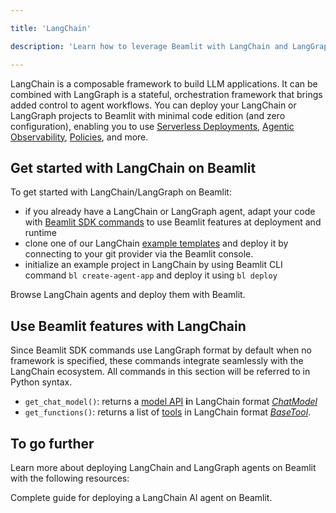 ```yaml
---

title: 'LangChain'

description: 'Learn how to leverage Beamlit with LangChain and LangGraph.'

---
```


LangChain is a composable framework to build LLM applications. It can be combined with LangGraph is a stateful, orchestration framework that brings added control to agent workflows. You can deploy your LangChain or LangGraph projects to Beamlit with minimal code edition (and zero configuration), enabling you to use [Serverless Deployments](../Models/Global-Inference-Network%2013847e47b1ea8199a2b3fa9c62f9e09e), [Agentic Observability](../Observability/Traces%2018f47e47b1ea80e29594f9fd7e5a117e), [Policies](../Model-Governance/Policies), and more.

## Get started with LangChain on Beamlit

To get started with LangChain/LangGraph on Beamlit:

- if you already have a LangChain or LangGraph agent, adapt your code with [Beamlit SDK commands](../Agents/Develop-an-agent) to use Beamlit features at deployment and runtime
- clone one of our LangChain [example templates](https://github.com/beamlit/templates/tree/main) and deploy it by connecting to your git provider via the Beamlit console.
- initialize an example project in LangChain by using Beamlit CLI command `bl create-agent-app` and deploy it using `bl deploy`

<Card title="Explore our template gallery" icon="up-right-from-square" href="[https://github.com/beamlit/templates/tree/main](https://github.com/beamlit/templates/tree/main)">
Browse LangChain agents and deploy them with Beamlit.
</Card>

## Use Beamlit features with LangChain

Since Beamlit SDK commands use LangGraph format by default when no framework is specified, these commands integrate seamlessly with the LangChain ecosystem. All commands in this section will be referred to in Python syntax. 

- `get_chat_model()`:  returns a [model API](../Models/Overview) **i**n LangChain format [*ChatModel*](https://python.langchain.com/docs/integrations/chat/)
- `get_functions()`: returns a list of [tools](../Functions/Overview) in LangChain format [*BaseTool*](https://api.python.langchain.com/en/latest/tools/langchain_core.tools.BaseTool.html).

## To go further

Learn more about deploying LangChain and LangGraph agents on Beamlit with the following resources:

<Card title="Deploy a LangChain agent" icon="bolt" href="/Examples/Deploy-a-LangChain-agent">
Complete guide for deploying a LangChain AI agent on Beamlit.
</Card>